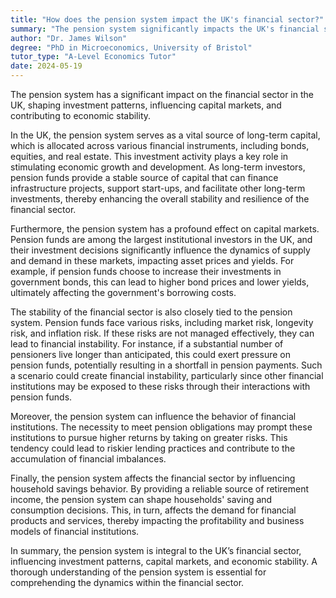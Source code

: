 ```yaml
---
title: "How does the pension system impact the UK's financial sector?"
summary: "The pension system significantly impacts the UK's financial sector by influencing investment patterns, capital markets, and economic stability."
author: "Dr. James Wilson"
degree: "PhD in Microeconomics, University of Bristol"
tutor_type: "A-Level Economics Tutor"
date: 2024-05-19
---
```


The pension system has a significant impact on the financial sector in the UK, shaping investment patterns, influencing capital markets, and contributing to economic stability.

In the UK, the pension system serves as a vital source of long-term capital, which is allocated across various financial instruments, including bonds, equities, and real estate. This investment activity plays a key role in stimulating economic growth and development. As long-term investors, pension funds provide a stable source of capital that can finance infrastructure projects, support start-ups, and facilitate other long-term investments, thereby enhancing the overall stability and resilience of the financial sector.

Furthermore, the pension system has a profound effect on capital markets. Pension funds are among the largest institutional investors in the UK, and their investment decisions significantly influence the dynamics of supply and demand in these markets, impacting asset prices and yields. For example, if pension funds choose to increase their investments in government bonds, this can lead to higher bond prices and lower yields, ultimately affecting the government's borrowing costs.

The stability of the financial sector is also closely tied to the pension system. Pension funds face various risks, including market risk, longevity risk, and inflation risk. If these risks are not managed effectively, they can lead to financial instability. For instance, if a substantial number of pensioners live longer than anticipated, this could exert pressure on pension funds, potentially resulting in a shortfall in pension payments. Such a scenario could create financial instability, particularly since other financial institutions may be exposed to these risks through their interactions with pension funds.

Moreover, the pension system can influence the behavior of financial institutions. The necessity to meet pension obligations may prompt these institutions to pursue higher returns by taking on greater risks. This tendency could lead to riskier lending practices and contribute to the accumulation of financial imbalances.

Finally, the pension system affects the financial sector by influencing household savings behavior. By providing a reliable source of retirement income, the pension system can shape households' saving and consumption decisions. This, in turn, affects the demand for financial products and services, thereby impacting the profitability and business models of financial institutions.

In summary, the pension system is integral to the UK’s financial sector, influencing investment patterns, capital markets, and economic stability. A thorough understanding of the pension system is essential for comprehending the dynamics within the financial sector.
    